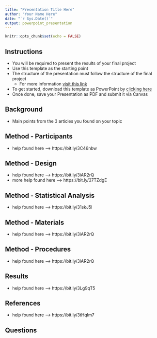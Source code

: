 ```yaml
---
title: "Presentation Title Here"
author: "Your Name Here"
date: "`r Sys.Date()`"
output: powerpoint_presentation
---
```


```r
knitr::opts_chunk$set(echo = FALSE)
```

## Instructions
- You will be required to present the results of your final project
- Use this template as the starting point
- The structure of the presentation must follow the structure of the final project
  - For more information [visit this link](https://drfurtado.github.io/isk-ancillary/projects/project1.html#33_Written_report)
- To get started, download this template as PowerPoint by [clicking here](final-project-presentation.pptx)
- Once done, save your Presentation as PDF and submit it via Canvas

## Background
- Main points from the 3 articles you found on your topic

## Method - Participants
- help found here --> https://bit.ly/3C46nbw

## Method - Design
- help found here --> https://bit.ly/3iAR2rQ
- more help found here --> https://bit.ly/37TZdgE

## Method - Statistical Analysis
- help found here --> https://bit.ly/31skJ5I

## Method - Materials
- help found here --> https://bit.ly/3iAR2rQ

## Method - Procedures
- help found here --> https://bit.ly/3iAR2rQ

## Results
- help found here --> https://bit.ly/3Lg9qT5

## References
- help found here --> https://bit.ly/3tHqIm7

## Questions